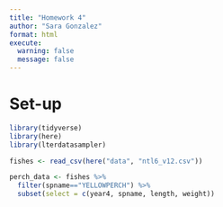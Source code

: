 ```yaml
---
title: "Homework 4"
author: "Sara Gonzalez"
format: html
execute: 
  warning: false
  message: false
---
```


# Set-up

```r
library(tidyverse)
library(here)
library(lterdatasampler)
```

```r
fishes <- read_csv(here("data", "ntl6_v12.csv"))
```

```r
perch_data <- fishes %>%
  filter(spname=="YELLOWPERCH") %>% 
  subset(select = c(year4, spname, length, weight))
```
